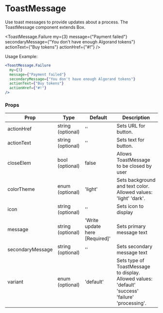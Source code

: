 # ToastMessage

Use toast messages to provide updates about a process. The ToastMessage component extends Box.


<ToastMessage.Failure
  my={3}
  message={"Payment failed"}
  secondaryMessage={"You don't have enough Algorand tokens"}
  actionText={"Buy tokens"}
  actionHref={"#!"}
/>

Usage Example:

```jsx
<ToastMessage.Failure
  my={3}
  message={"Payment failed"}
  secondaryMessage={"You don't have enough Algorand tokens"}
  actionText={"Buy tokens"}
  actionHref={"#!"}
/>
```

### Props


<Table>
  <thead>
  <tr>
    <th>Prop</th>
    <th>Type</th>
    <th>Default</th>
    <th>Description</th>
  </tr>
  </thead>
  <tbody>
  <tr><td>actionHref</td><td>string (optional)</td><td>''</td><td>Sets URL for button.</td></tr>
  <tr><td>actionText</td><td>string (optional)</td><td>''</td><td>Sets text for button.</td></tr>
  <tr><td>closeElem</td><td>bool (optional)</td><td>false</td><td>Allows ToastMessage to be closed by user</td></tr>
  <tr><td>colorTheme</td><td>enum (optional)</td><td>'light'</td><td>Sets background and text color. Allowed values: 'light' 'dark'.</td></tr>
  <tr><td>icon</td><td>string (optional)</td><td>''</td><td>Sets icon to display</td></tr>
  <tr><td>message</td><td>string (optional)</td><td>'Write update here [Required]'</td><td>Sets primary message text</td></tr>
  <tr><td>secondaryMessage</td><td>string (optional)</td><td>''</td><td>Sets secondary message text</td></tr>
  <tr><td>variant</td><td>enum (optional)</td><td>'default'</td><td>Sets type of ToastMessage to display. Allowed values: 'default' 'success' 'failure' 'processing'.</td></tr>
    </tbody>
    </Table>